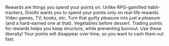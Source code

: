 Rewards are things you spend your points on. Unlike RPG-gamified habit-trackers, Gnothi wants you to spend your points only on real-life rewards. Video games, TV, books, etc. Turn that guilty pleasure into just a pleasure (and a hard-earned one at that). Vegetables before dessert. Trading points for rewards helps you keep structure, while preventing burnout. Use these liberally! Your points will disappear over time, so you want to cash them out fast.